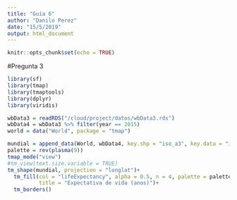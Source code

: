 ```yaml
---
title: "Guía 6"
author: "Danilo Perez"
date: "15/5/2019"
output: html_document
---
```


```r
knitr::opts_chunk$set(echo = TRUE)
```

#Pregunta 3

```r
library(sf)
library(tmap)
library(tmaptools)
library(dplyr)
library(viridis)
```

```r
wbData3 = readRDS("/cloud/project/datos/wbData3.rds")
wbData4 = wbData3 %>% filter(year == 2015)
world = data("World", package = "tmap")
```

```r
mundial = append_data(World, wbData4, key.shp = "iso_a3", key.data = "iso3c", ignore.na = TRUE)
palette = rev(plasma(9))
tmap_mode("view")
#tm_view(text.size.variable = TRUE)
tm_shape(mundial, projection = "longlat")+
  tm_fill(col = "lifeExpectancy", alpha = 0.5, n = 4, palette = palette,
          title = "Expectativa de vida (anos)")+
  tm_borders()
```


